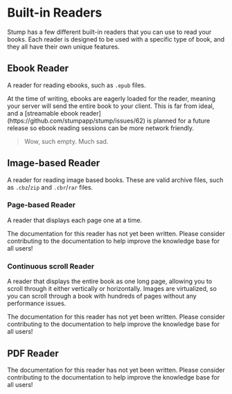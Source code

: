 
# Built-in Readers

Stump has a few different built-in readers that you can use to read your books. Each reader is designed to be used with a specific type of book, and they all have their own unique features.

## Ebook Reader

A reader for reading ebooks, such as `.epub` files.

<Callout emoji="🚧">
	At the time of writing, ebooks are eagerly loaded for the reader, meaning your server will send
	the entire book to your client. This is far from ideal, and a [streamable ebook
	reader](https://github.com/stumpapp/stump/issues/62) is planned for a future release so ebook
	reading sessions can be more network friendly.
</Callout>

> Wow, such empty. Much sad.

## Image-based Reader

A reader for reading image based books. These are valid archive files, such as `.cbz`/`zip` and `.cbr`/`rar` files.

### Page-based Reader

A reader that displays each page one at a time.

<Callout emoji="🚧">
	The documentation for this reader has not yet been written. Please consider contributing to the
	documentation to help improve the knowledge base for all users!
</Callout>

### Continuous scroll Reader

A reader that displays the entire book as one long page, allowing you to scroll through it either vertically or horizontally. Images are virtualized, so you can scroll through a book with hundreds of pages without any performance issues.

<Callout emoji="🚧">
	The documentation for this reader has not yet been written. Please consider contributing to the
	documentation to help improve the knowledge base for all users!
</Callout>

## PDF Reader

<Callout emoji="🚧">
	The documentation for this reader has not yet been written. Please consider contributing to the
	documentation to help improve the knowledge base for all users!
</Callout>
